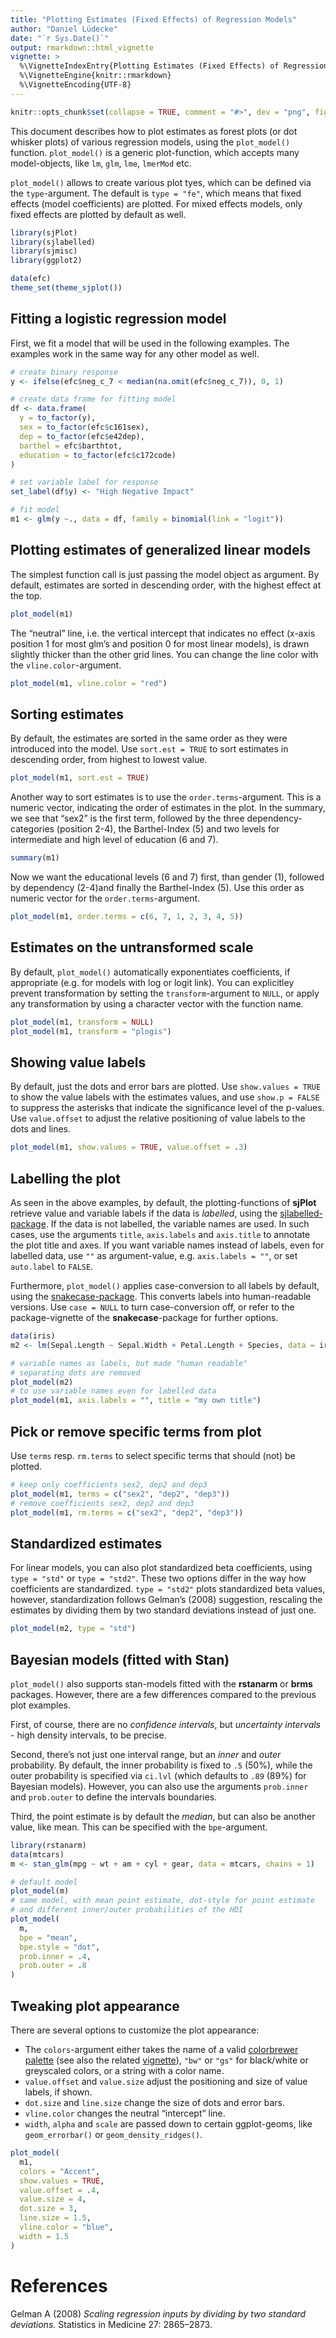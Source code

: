 ```yaml
---
title: "Plotting Estimates (Fixed Effects) of Regression Models"
author: "Daniel Lüdecke"
date: "`r Sys.Date()`"
output: rmarkdown::html_vignette
vignette: >
  %\VignetteIndexEntry{Plotting Estimates (Fixed Effects) of Regression Models}
  %\VignetteEngine{knitr::rmarkdown}
  %\VignetteEncoding{UTF-8}
---
```

```r
knitr::opts_chunk$set(collapse = TRUE, comment = "#>", dev = "png", fig.width = 7, fig.height = 5, message = FALSE, warning = FALSE)
```

This document describes how to plot estimates as forest plots (or dot whisker plots) of various regression models, using the `plot_model()` function. `plot_model()` is a generic plot-function, which accepts many model-objects, like `lm`, `glm`, `lme`, `lmerMod` etc.

`plot_model()` allows to create various plot tyes, which can be defined via the `type`-argument. The default is `type = "fe"`, which means that fixed effects (model coefficients) are plotted. For mixed effects models, only fixed effects are plotted by default as well.

```r
library(sjPlot)
library(sjlabelled)
library(sjmisc)
library(ggplot2)

data(efc)
theme_set(theme_sjplot())
```


## Fitting a logistic regression model

First, we fit a model that will be used in the following examples. The examples work in the same way for any other model as well.

```r
# create binary response
y <- ifelse(efc$neg_c_7 < median(na.omit(efc$neg_c_7)), 0, 1)

# create data frame for fitting model
df <- data.frame(
  y = to_factor(y),
  sex = to_factor(efc$c161sex),
  dep = to_factor(efc$e42dep),
  barthel = efc$barthtot,
  education = to_factor(efc$c172code)
)

# set variable label for response
set_label(df$y) <- "High Negative Impact"

# fit model
m1 <- glm(y ~., data = df, family = binomial(link = "logit"))
```

## Plotting estimates of generalized linear models

The simplest function call is just passing the model object as argument. By default, estimates are sorted in descending order, with the highest effect at the top.

```r
plot_model(m1)
``` 

The "neutral" line, i.e. the vertical intercept that indicates no effect (x-axis position 1 for most glm's and position 0 for most linear models), is drawn slightly thicker than the other grid lines. You can change the line color with the `vline.color`-argument.

```r
plot_model(m1, vline.color = "red")
``` 

## Sorting estimates

By default, the estimates are sorted in the same order as they were introduced into the model. Use `sort.est = TRUE` to sort estimates in descending order, from highest to lowest value.
```r
plot_model(m1, sort.est = TRUE)
``` 

Another way to sort estimates is to use the `order.terms`-argument. This is a numeric vector, indicating the order of estimates in the plot. In the summary, we see that "sex2" is the first term, followed by the three dependency-categories (position 2-4), the Barthel-Index (5) and two levels for intermediate and high level of education (6 and 7).

```r
summary(m1)
```

Now we want the educational levels (6 and 7) first, than gender (1), followed by dependency (2-4)and finally the Barthel-Index (5). Use this order as numeric vector for the `order.terms`-argument.

```r
plot_model(m1, order.terms = c(6, 7, 1, 2, 3, 4, 5))
``` 

## Estimates on the untransformed scale 

By default, `plot_model()` automatically exponentiates coefficients, if appropriate (e.g. for models with log or logit link). You can explicitley prevent transformation by setting the `transform`-argument to `NULL`, or apply any transformation by using a character vector with the function name.

```r
plot_model(m1, transform = NULL)
plot_model(m1, transform = "plogis")
``` 

## Showing value labels

By default, just the dots and error bars are plotted. Use `show.values = TRUE` to show the value labels with the estimates values, and use `show.p = FALSE` to suppress the asterisks that indicate the significance level of the p-values. Use `value.offset` to adjust the relative positioning of value labels to the dots and lines.

```r
plot_model(m1, show.values = TRUE, value.offset = .3)
``` 

## Labelling the plot

As seen in the above examples, by default, the plotting-functions of **sjPlot** retrieve value and variable labels if the data is _labelled_, using the [sjlabelled-package](https://cran.r-project.org/package=sjlabelled). If the data is not labelled, the variable names are used. In such cases, use the arguments `title`, `axis.labels` and `axis.title` to annotate the plot title and axes. If you want variable names instead of labels, even for labelled data, use `""` as argument-value, e.g. `axis.labels = ""`, or set `auto.label` to `FALSE`.

Furthermore, `plot_model()` applies case-conversion to all labels by default, using the [snakecase-package](https://cran.r-project.org/package=snakecase). This converts labels into human-readable versions. Use `case = NULL` to turn case-conversion off, or refer to the package-vignette of the **snakecase**-package for further options.

```r
data(iris)
m2 <- lm(Sepal.Length ~ Sepal.Width + Petal.Length + Species, data = iris)

# variable names as labels, but made "human readable"
# separating dots are removed
plot_model(m2)
# to use variable names even for labelled data
plot_model(m1, axis.labels = "", title = "my own title")
```

## Pick or remove specific terms from plot

Use `terms` resp. `rm.terms` to select specific terms that should (not) be plotted.

```r
# keep only coefficients sex2, dep2 and dep3
plot_model(m1, terms = c("sex2", "dep2", "dep3"))
# remove coefficients sex2, dep2 and dep3
plot_model(m1, rm.terms = c("sex2", "dep2", "dep3"))
```

## Standardized estimates

For linear models, you can also plot standardized beta coefficients, using `type = "std"` or `type = "std2"`. These two options differ in the way how coefficients are standardized. `type = "std2"` plots standardized beta values, however, standardization follows Gelman's (2008) suggestion, rescaling the estimates by dividing them by two standard deviations instead of just one.

```r
plot_model(m2, type = "std")
```

## Bayesian models (fitted with Stan)

`plot_model()` also supports stan-models fitted with the **rstanarm** or **brms** packages. However, there are a few differences compared to the previous plot examples.

First, of course, there are no _confidence intervals_, but _uncertainty intervals_ - high density intervals, to be precise.

Second, there's not just one interval range, but an _inner_ and _outer_ probability. By default, the inner probability is fixed to `.5` (50%), while the outer probability is specified via `ci.lvl` (which defaults to `.89` (89%) for Bayesian models). However, you can also use the arguments `prob.inner` and `prob.outer` to define the intervals boundaries.

Third, the point estimate is by default the _median_, but can also be another value, like mean. This can be specified with the `bpe`-argument.

```r
library(rstanarm)
data(mtcars)
m <- stan_glm(mpg ~ wt + am + cyl + gear, data = mtcars, chains = 1)

# default model
plot_model(m)
# same model, with mean point estimate, dot-style for point estimate
# and different inner/outer probabilities of the HDI
plot_model(
  m, 
  bpe = "mean",
  bpe.style = "dot",
  prob.inner = .4,
  prob.outer = .8
)
```

## Tweaking plot appearance

There are several options to customize the plot appearance:

  * The `colors`-argument either takes the name of a valid [colorbrewer palette](http://colorbrewer2.org) (see also the related [vignette](custplot.html)), `"bw"` or `"gs"` for black/white or greyscaled colors, or a string with a color name.
  * `value.offset` and `value.size` adjust the positioning and size of value labels, if shown.
  * `dot.size` and `line.size` change the size of dots and error bars.
  * `vline.color` changes the neutral "intercept" line.
  * `width`, `alpha` and `scale` are passed down to certain ggplot-geoms, like `geom_errorbar()` or `geom_density_ridges()`.

```r
plot_model(
  m1, 
  colors = "Accent", 
  show.values = TRUE,
  value.offset = .4,
  value.size = 4,
  dot.size = 3,
  line.size = 1.5,
  vline.color = "blue",
  width = 1.5
)
```

# References

Gelman A (2008) _Scaling regression inputs by dividing by two standard deviations._ Statistics in Medicine 27: 2865–2873.
